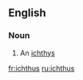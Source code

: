 ==English==

===Noun===
{{wikipedia}}
{{en-noun|es}}

# An [[ichthys]]

[[fr:ichthus]]
[[ru:ichthus]]